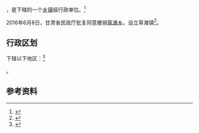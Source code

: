 {{中国乡级行政区|62/04/22/224/000}}

'''{{PAGENAMEBASE}}'''，是{{PRC admin/fullname|62/04/22/224/000|3}}下辖的一个[[乡镇|乡镇]]级行政单位。<ref>{{PRC admin/ref sgc|{{PRC admin/parent|62/04/22/224/000}}}}</ref>

2016年6月8日，甘肃省民政厅批复同意撤销[[草滩乡_(会宁县)|草滩乡]]，设立草滩镇<ref>{{Cite web |url=http://hnzc.baiyin.cn/Item/156454.aspx |title=甘肃省民政厅关于白银市平川区黄峤乡等17个乡撤乡改镇的批复（甘民复〔2016〕68号） |access-date=2017-09-16 |archive-url=https://web.archive.org/web/20170917032405/http://hnzc.baiyin.cn/Item/156454.aspx |archive-date=2017-09-17 |dead-url=yes }}</ref>。

== 行政区划 ==

{{PAGENAMEBASE}}下辖以下地区：<ref>{{PRC admin/ref sgc|62/04/22/224/000}}</ref>

{{PRC admin/children|62/04/22/224/000}}。

== 参考资料 ==

{{reflist}}

{{行政区划小作品}}
{{PRC admin/navcat|62/04/22/224/000}}